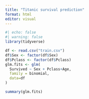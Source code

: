```yaml
---
title: "Titanic survival prediction"
format: html
editor: visual
---
```


```r
#| echo: false
#| warning: false
library(tidyverse)
```

```r
df <- read.csv("train.csv")
df$Sex <- factor(df$Sex)
df$Pclass <- factor(df$Pclass)
glm.fits <- glm(
  Survived ~ Sex + Pclass+Age, 
  family = binomial,
  data=df
)

summary(glm.fits)

```
